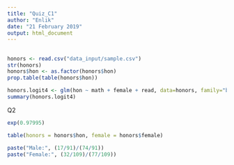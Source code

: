 ```yaml
---
title: "Quiz_C1"
author: "Enlik"
date: "21 February 2019"
output: html_document
---
```



## 
```r
honors <- read.csv("data_input/sample.csv")
str(honors)
honors$hon <- as.factor(honors$hon)
prop.table(table(honors$hon))
```

```r
honors.logit4 <- glm(hon ~ math + female + read, data=honors, family="binomial") 
summary(honors.logit4)
```

Q2
```r
exp(0.97995)
```


```r
table(honors = honors$hon, female = honors$female)

paste("Male:", (17/91)/(74/91))
paste("Female:", (32/109)/(77/109))
```



